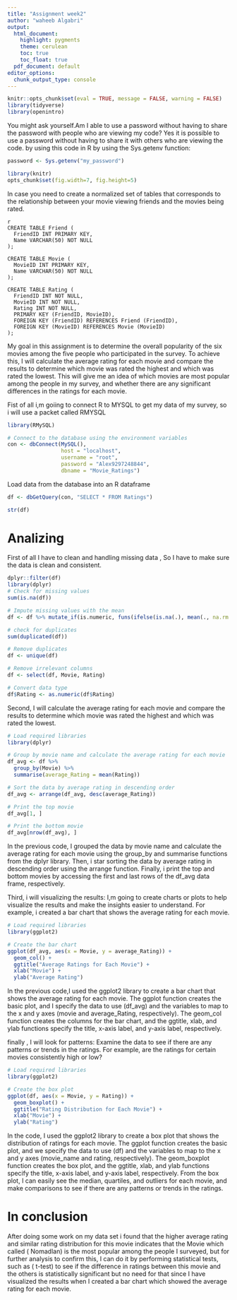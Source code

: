 ```yaml
---
title: "Assignment week2"
author: "waheeb Algabri"
output:
  html_document:
    highlight: pygments
    theme: cerulean
    toc: true
    toc_float: true
  pdf_document: default
editor_options: 
  chunk_output_type: console
---
```


```r
knitr::opts_chunk$set(eval = TRUE, message = FALSE, warning = FALSE)
library(tidyverse)
library(openintro)
```


You might ask yourself.Am I able to use a password without having to share the password with people who are viewing my code?
Yes it is possible to use a password without having to share it with others who are viewing the code. by using this code in R  by using the Sys.getenv function:


```r
password <- Sys.getenv("my_password")

```

```r
library(knitr)
opts_chunk$set(fig.width=7, fig.height=5)
```

In case you need to create a normalized set of tables that
corresponds to the relationship between your movie viewing friends and the movies being rated.

```
{r, language='sql'}

CREATE TABLE Friend (
  FriendID INT PRIMARY KEY,
  Name VARCHAR(50) NOT NULL
);

CREATE TABLE Movie (
  MovieID INT PRIMARY KEY,
  Name VARCHAR(50) NOT NULL
);

CREATE TABLE Rating (
  FriendID INT NOT NULL,
  MovieID INT NOT NULL,
  Rating INT NOT NULL,
  PRIMARY KEY (FriendID, MovieID),
  FOREIGN KEY (FriendID) REFERENCES Friend (FriendID),
  FOREIGN KEY (MovieID) REFERENCES Movie (MovieID)
);

```

My goal in this assignment is to determine the overall popularity of the six movies among the five people who participated in the survey. To achieve this, I will calculate the average rating for each movie and compare the results to determine which movie was rated the highest and which was rated the lowest. This will give me an idea of which movies are most popular among the people in my survey, and whether there are any significant differences in the ratings for each movie.


Fist of all i,m goiing to connect R to MYSQL to get my data of my survey, so i will use a packet called RMYSQL

```r
library(RMySQL)

# Connect to the database using the environment variables
con <- dbConnect(MySQL(),
                 host = "localhost",
                 username = "root",
                 password = "Alex9297248844",
                 dbname = "Movie_Ratings")

```

Load data from the database into an R dataframe

```r
df <- dbGetQuery(con, "SELECT * FROM Ratings")

```


```r
str(df)
```

# Analizing

First of all I have to clean and handling missing data , So I have to make sure the data is clean and consistent.

```r
dplyr::filter(df)
library(dplyr)
# Check for missing values
sum(is.na(df))

# Impute missing values with the mean
df <- df %>% mutate_if(is.numeric, funs(ifelse(is.na(.), mean(., na.rm = TRUE), .)))

# check for duplicates
sum(duplicated(df))

# Remove duplicates
df <- unique(df)

# Remove irrelevant columns
df <- select(df, Movie, Rating)

# Convert data type
df$Rating <- as.numeric(df$Rating)
```


Second, I will calculate the average rating for each movie and compare the results to determine which movie was rated the highest and which was rated the lowest. 

```r
# Load required libraries
library(dplyr)

# Group by movie name and calculate the average rating for each movie
df_avg <- df %>%
  group_by(Movie) %>%
  summarise(average_Rating = mean(Rating))

# Sort the data by average rating in descending order
df_avg <- arrange(df_avg, desc(average_Rating))

# Print the top movie
df_avg[1, ]

# Print the bottom movie
df_avg[nrow(df_avg), ]
```


In the previous code, I grouped the data by movie name and calculate the average rating for each movie using the group_by and summarise functions from the dplyr library. Then, i star sorting the data by average rating in descending order using the arrange function. Finally, i print the top and bottom movies by accessing the first and last rows of the df_avg data frame, respectively.


Third, i will visualizing the results: I,m going to create charts or plots to help visualize the results and make the insights easier to understand. For example, i created a bar chart that shows the average rating for each movie.


```r

# Load required libraries
library(ggplot2)

# Create the bar chart
ggplot(df_avg, aes(x = Movie, y = average_Rating)) +
  geom_col() +
  ggtitle("Average Ratings for Each Movie") +
  xlab("Movie") +
  ylab("Average Rating")

```

In the previous code,I used the ggplot2 library to create a bar chart that shows the average rating for each movie. The ggplot function creates the basic plot, and I specify the data to use (df_avg) and the variables to map to the x and y axes (movie and average_Rating, respectively).
The geom_col function creates the columns for the bar chart, and the ggtitle, xlab, and ylab functions specify the title, x-axis label, and y-axis label, respectively. 

finally , I will look for patterns: Examine the data to see if there are any patterns or trends in the ratings. For example, are the ratings for certain movies consistently high or low? 

```r
# Load required libraries
library(ggplot2)

# Create the box plot
ggplot(df, aes(x = Movie, y = Rating)) +
  geom_boxplot() +
  ggtitle("Rating Distribution for Each Movie") +
  xlab("Movie") +
  ylab("Rating")
```

In the code, I used the ggplot2 library to create a box plot that shows the distribution of ratings for each movie. The ggplot function creates the basic plot, and we specify the data to use (df) and the variables to map to the x and y axes (movie_name and rating, respectively). 
The geom_boxplot function creates the box plot, and the ggtitle, xlab, and ylab functions specify the title, x-axis label, and y-axis label, respectively. From the box plot, I can easily see the median, quartiles, and outliers for each movie, and make comparisons to see if there are any patterns or trends in the ratings.

# In conclusion 

After doing some work on my data set i found that the higher average rating and similar rating distribution for this movie indicates that the Movie which called ( Nomadlan) is the most popular among the people I surveyed, but for further analysis to confirm this, I can do it by performing statistical tests, such as ( t-test) to see if the difference in ratings between this movie and the others is statistically significant but no need for that since I have visualized the results when I created a bar chart which showed the average rating for each movie.
